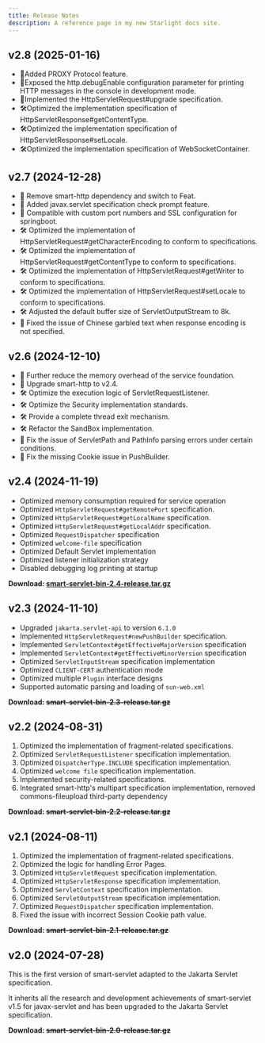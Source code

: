 ```yaml
---
title: Release Notes
description: A reference page in my new Starlight docs site.
---
```


## v2.8 (2025-01-16)
- 🚀Added PROXY Protocol feature.
- 🚀Exposed the http.debugEnable configuration parameter for printing HTTP messages in the console in development mode.
- 🚀Implemented the HttpServletRequest#upgrade specification.
- 🛠️Optimized the implementation specification of HttpServletResponse#getContentType.
- 🛠️Optimized the implementation specification of HttpServletResponse#setLocale.
- 🛠️Optimized the implementation specification of WebSocketContainer.

<LinkCard title="Download" description="smart-servlet-bin-2.8-release.tar.gz"
          href="https://github.com/smartboot/smart-servlet/releases/download/v2.8/smart-servlet-bin-2.8-release.tar.gz" />


## v2.7 (2024-12-28)
- 🚀 Remove smart-http dependency and switch to Feat.
- 🚀 Added javax.servlet specification check prompt feature.
- 🚀 Compatible with custom port numbers and SSL configuration for springboot.
- 🛠️ Optimized the implementation of HttpServletRequest#getCharacterEncoding to conform to specifications.
- 🛠️ Optimized the implementation of HttpServletRequest#getContentType to conform to specifications.
- 🛠️ Optimized the implementation of HttpServletRequest#getWriter to conform to specifications.
- 🛠️ Optimized the implementation of HttpServletRequest#setLocale to conform to specifications.
- 🛠️ Adjusted the default buffer size of ServletOutputStream to 8k.
- 🐛 Fixed the issue of Chinese garbled text when response encoding is not specified.

<LinkCard title="Download" description="smart-servlet-bin-2.7-release.tar.gz"
          href="https://github.com/smartboot/smart-servlet/releases/download/v2.7/smart-servlet-bin-2.7-release.tar.gz" />

## v2.6 (2024-12-10)
- 🚀 Further reduce the memory overhead of the service foundation.
- 🚀 Upgrade smart-http to v2.4.
- 🛠️ Optimize the execution logic of ServletRequestListener.
- 🛠️ Optimize the Security implementation standards.
- 🛠️ Provide a complete thread exit mechanism.
- 🛠️ Refactor the SandBox implementation.
- 🐛 Fix the issue of ServletPath and PathInfo parsing errors under certain conditions.
- 🐛 Fix the missing Cookie issue in PushBuilder.

<LinkCard title="Download" description="smart-servlet-bin-2.6-release.tar.gz"
          href="https://github.com/smartboot/smart-servlet/releases/download/v2.6/smart-servlet-bin-2.6-release.tar.gz" />


## v2.4 (2024-11-19)
- Optimized memory consumption required for service operation
- Optimized `HttpServletRequest#getRemotePort` specification.
- Optimized `HttpServletRequest#getLocalName` specification.
- Optimized `HttpServletRequest#getLocalAddr` specification.
- Optimized `RequestDispatcher` specification
- Optimized `welcome-file` specification
- Optimized Default Servlet implementation
- Optimized listener initialization strategy
- Disabled debugging log printing at startup

**Download: [smart-servlet-bin-2.4-release.tar.gz](https://github.com/smartboot/smart-servlet/releases/download/v2.4/smart-servlet-bin-2.4-release.tar.gz)**

## v2.3 (2024-11-10)
- Upgraded `jakarta.servlet-api` to version `6.1.0`
- Implemented `HttpServletRequest#newPushBuilder` specification.
- Implemented `ServletContext#getEffectiveMajorVersion` specification
- Implemented `ServletContext#getEffectiveMinorVersion` specification
- Optimized `ServletInputStream` specification implementation
- Optimized `CLIENT-CERT` authentication mode
- Optimized multiple `Plugin` interface designs
- Supported automatic parsing and loading of `sun-web.xml`

**Download: ~~smart-servlet-bin-2.3-release.tar.gz~~**

## v2.2 (2024-08-31)

1. Optimized the implementation of fragment-related specifications.
2. Optimized `ServletRequestListener` specification implementation.
3. Optimized `DispatcherType.INCLUDE` specification implementation.
4. Optimized `welcome file` specification implementation.
5. Implemented security-related specifications.
6. Integrated smart-http's multipart specification implementation, removed commons-fileupload third-party dependency

**Download: ~~smart-servlet-bin-2.2-release.tar.gz~~**

## v2.1 (2024-08-11)

1. Optimized the implementation of fragment-related specifications.
3. Optimized the logic for handling Error Pages.
4. Optimized `HttpServletRequest` specification implementation.
5. Optimized `HttpServletResponse` specification implementation.
6. Optimized `ServletContext` specification implementation.
7. Optimized `ServletOutputStream` specification implementation.
8. Optimized `RequestDispatcher` specification implementation.
9. Fixed the issue with incorrect Session Cookie path value.

**Download: ~~smart-servlet-bin-2.1-release.tar.gz~~**

## v2.0 (2024-07-28)

This is the first version of smart-servlet adapted to the Jakarta Servlet specification.

It inherits all the research and development achievements of smart-servlet v1.5 for javax-servlet and has been upgraded to the Jakarta Servlet specification.

**Download: ~~smart-servlet-bin-2.0-release.tar.gz~~**
